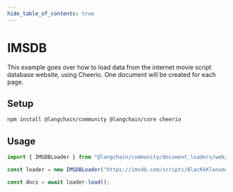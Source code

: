 ```yaml
---
hide_table_of_contents: true
---
```


# IMSDB

This example goes over how to load data from the internet movie script database website, using Cheerio. One document will be created for each page.

## Setup

```bash npm2yarn
npm install @langchain/community @langchain/core cheerio
```

## Usage

```typescript
import { IMSDBLoader } from "@langchain/community/document_loaders/web/imsdb";

const loader = new IMSDBLoader("https://imsdb.com/scripts/BlacKkKlansman.html");

const docs = await loader.load();
```
